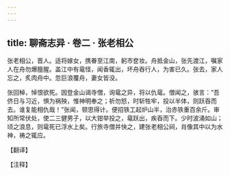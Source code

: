 ```yaml
---
---
---
```

title: 聊斋志异 · 卷二 · 张老相公
---

张老相公，晋人。适将嫁女，携眷至江南，躬市奁妆。舟抵金山，张先渡江，嘱家人在舟勿爆膻腥。盖江中有鼋怪，闻香辄出，坏舟吞行人，为害已久。张去，家人忘之，炙肉舟中。忽巨浪覆舟，妻女皆没。

张回棹，悼恨欲死。因登金山谒寺僧，询鼋之异，将以仇鼋。僧闻之，骇言：“吾侪日与习近，惧为祸殃，惟神明奉之；祈勿怒，时斩牲牢，投以半体，则跃吞而去。谁复能相仇哉！”张闻，顿思得计。便招铁工起炉山半，治赤铁重百余斤。审知所常伏处，使二三健男子，以大钳举投之，鼋跃出，疾吞而下。少时波涌如山；顷之浪息，则鼋死已浮水上矣。行旅寺僧并快之，建张老相公祠，肖像其中以为水神，祷之辄应。

【翻译】

【注释】

